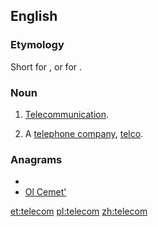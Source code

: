 ==English==

===Etymology===
Short for {{term|telecommunication}}, or for {{term|telephone company}}.

===Noun===
{{en-noun}}

# {{informal}} [[telecommunication|Telecommunication]].
# {{informal}} A [[telephone company]], [[telco]].

===Anagrams===
* {{alphagram|ceelmot}}
* [[Ol Cemet'#English|Ol Cemet']]

[[et:telecom]]
[[pl:telecom]]
[[zh:telecom]]